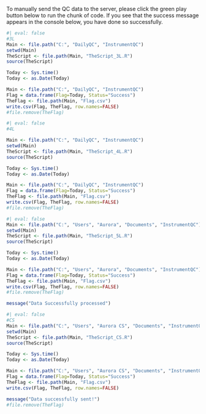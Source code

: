 To manually send the QC data to the server, please click the green play button below to run the chunk of code. If you see that the success message appears in the console below, you have done so successfully. 

```r
#| eval: false
#3L
Main <- file.path("C:", "DailyQC", "InstrumentQC")
setwd(Main)
TheScript <- file.path(Main, "TheScript_3L.R")
source(TheScript)

Today <- Sys.time()
Today <- as.Date(Today)

Main <- file.path("C:", "DailyQC", "InstrumentQC")
Flag = data.frame(Flag=Today, Status="Success")
TheFlag <- file.path(Main, "Flag.csv")
write.csv(Flag, TheFlag, row.names=FALSE)
#file.remove(TheFlag)
```

```r
#| eval: false
#4L

Main <- file.path("C:", "DailyQC", "InstrumentQC")
setwd(Main)
TheScript <- file.path(Main, "TheScript_4L.R")
source(TheScript)

Today <- Sys.time()
Today <- as.Date(Today)

Main <- file.path("C:", "DailyQC", "InstrumentQC")
Flag = data.frame(Flag=Today, Status="Success")
TheFlag <- file.path(Main, "Flag.csv")
write.csv(Flag, TheFlag, row.names=FALSE)
#file.remove(TheFlag)
```

```r
#| eval: false
Main <- file.path("C:", "Users", "Aurora", "Documents", "InstrumentQC")
setwd(Main)
TheScript <- file.path(Main, "TheScript_5L.R")
source(TheScript)

Today <- Sys.time()
Today <- as.Date(Today)

Main <- file.path("C:", "Users", "Aurora", "Documents", "InstrumentQC")
Flag = data.frame(Flag=Today, Status="Success")
TheFlag <- file.path(Main, "Flag.csv")
write.csv(Flag, TheFlag, row.names=FALSE)
#file.remove(TheFlag)

message("Data Successfully processed")
```

```r
#| eval: false
#CS
Main <- file.path("C:", "Users", "Aurora CS", "Documents", "InstrumentQC")
setwd(Main)
TheScript <- file.path(Main, "TheScript_CS.R")
source(TheScript)

Today <- Sys.time()
Today <- as.Date(Today)

Main <- file.path("C:", "Users", "Aurora CS", "Documents", "InstrumentQC")
Flag = data.frame(Flag=Today, Status="Success")
TheFlag <- file.path(Main, "Flag.csv")
write.csv(Flag, TheFlag, row.names=FALSE)

message("Data successfully sent!")
#file.remove(TheFlag)
```